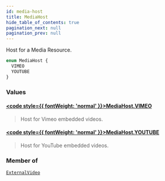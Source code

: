```yaml
---
id: media-host
title: MediaHost
hide_table_of_contents: true
pagination_next: null
pagination_prev: null
---
```








Host for a Media Resource.

```graphql
enum MediaHost {
  VIMEO
  YOUTUBE
}
```


### Values

#### [<code style={{ fontWeight: 'normal' }}>MediaHost.<b>VIMEO</b></code>](#) 
> Host for Vimeo embedded videos.
> 

#### [<code style={{ fontWeight: 'normal' }}>MediaHost.<b>YOUTUBE</b></code>](#) 
> Host for YouTube embedded videos.
> 



### Member of

[`ExternalVideo`](/objects/external-video)  <Badge class="secondary" text="object"/>



